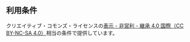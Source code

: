 ## 利用条件

クリエイティブ・コモンズ・ライセンスの[表示 - 非営利 - 継承 4.0 国際（CC BY-NC-SA 4.0）](https://creativecommons.org/licenses/by-nc-sa/4.0/deed.ja)相当の条件で提供しています。


